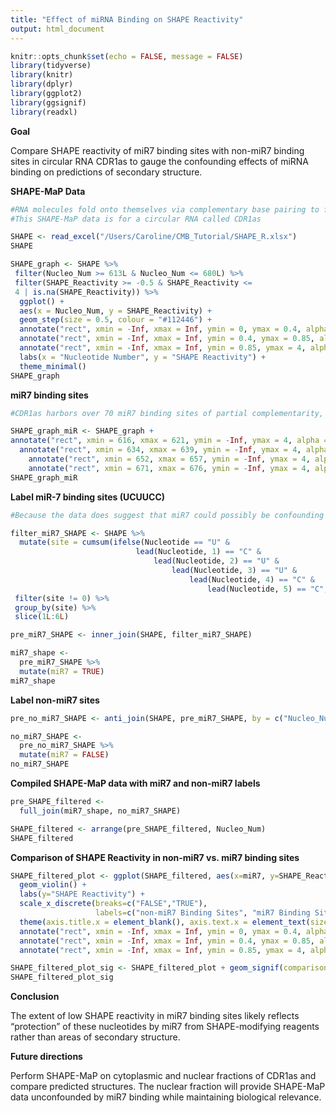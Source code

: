```yaml
---
title: "Effect of miRNA Binding on SHAPE Reactivity"
output: html_document
---
```


```r
knitr::opts_chunk$set(echo = FALSE, message = FALSE)
library(tidyverse)
library(knitr)
library(dplyr)
library(ggplot2)
library(ggsignif)
library(readxl)
```


**Goal**

Compare SHAPE reactivity of miR7 binding sites with non-miR7 binding sites in circular RNA CDR1as to gauge the confounding effects of miRNA binding on predictions of secondary structure.

**SHAPE-MaP Data**

```r
#RNA molecules fold onto themselves via complementary base pairing to form unique secondary structures. SHAPE-MaP is a method that uses chemical-modifying reagents and bioinformatic pipelines to predict RNA secondary structures. In this data, nucleotides with high SHAPE reactivity are "exposed" and likely to be in an unstructured region. Nucleotides with low SHAPE reactivity are likely to be embedded in structured regions.
#This SHAPE-MaP data is for a circular RNA called CDR1as

SHAPE <- read_excel("/Users/Caroline/CMB_Tutorial/SHAPE_R.xlsx")
SHAPE

SHAPE_graph <- SHAPE %>%
 filter(Nucleo_Num >= 613L & Nucleo_Num <= 680L) %>%
 filter(SHAPE_Reactivity >= -0.5 & SHAPE_Reactivity <= 
 4 | is.na(SHAPE_Reactivity)) %>%
  ggplot() +
  aes(x = Nucleo_Num, y = SHAPE_Reactivity) +
  geom_step(size = 0.5, colour = "#112446") +
  annotate("rect", xmin = -Inf, xmax = Inf, ymin = 0, ymax = 0.4, alpha = 0.2, fill = "black") +
  annotate("rect", xmin = -Inf, xmax = Inf, ymin = 0.4, ymax = 0.85, alpha = 0.2, fill = "orange") +
  annotate("rect", xmin = -Inf, xmax = Inf, ymin = 0.85, ymax = 4, alpha = 0.2, fill = "red") +
  labs(x = "Nucleotide Number", y = "SHAPE Reactivity") +
  theme_minimal()
SHAPE_graph
```

**miR7 binding sites**

```r
#CDR1as harbors over 70 miR7 binding sites of partial complementarity, allowing it to sponge miR7 without getting degraded. This presents a possible problem for SHAPE-MaP because the miR7 could protect the nucleotides from SHAPE modification, and the bioinformatic pipeline does not account for intermolecular interactions. Therefore, the pipeline could incorrectly label these regions as structured regions.

SHAPE_graph_miR <- SHAPE_graph +
annotate("rect", xmin = 616, xmax = 621, ymin = -Inf, ymax = 4, alpha = 0.2, fill = "green") +
  annotate("rect", xmin = 634, xmax = 639, ymin = -Inf, ymax = 4, alpha = 0.2, fill = "green") +
    annotate("rect", xmin = 652, xmax = 657, ymin = -Inf, ymax = 4, alpha = 0.2, fill = "green") +
    annotate("rect", xmin = 671, xmax = 676, ymin = -Inf, ymax = 4, alpha = 0.2, fill = "green") 
SHAPE_graph_miR
```


**Label miR-7 binding sites (UCUUCC)**

```r
#Because the data does suggest that miR7 could possibly be confounding predictions of secondary structure, I want to take a closer look and compare the SHAPE reactivity of non-miR7 sites with miR7 sites

filter_miR7_SHAPE <- SHAPE %>% 
  mutate(site = cumsum(ifelse(Nucleotide == "U" & 
                            lead(Nucleotide, 1) == "C" & 
                                lead(Nucleotide, 2) == "U" &
                                    lead(Nucleotide, 3) == "U" &
                                        lead(Nucleotide, 4) == "C" &
                                            lead(Nucleotide, 5) == "C", 1, 0))) %>% 
 filter(site != 0) %>% 
 group_by(site) %>% 
 slice(1L:6L)

pre_miR7_SHAPE <- inner_join(SHAPE, filter_miR7_SHAPE)

miR7_shape <- 
  pre_miR7_SHAPE %>% 
  mutate(miR7 = TRUE)
miR7_shape
```


**Label non-miR7 sites**

```r
pre_no_miR7_SHAPE <- anti_join(SHAPE, pre_miR7_SHAPE, by = c("Nucleo_Num"))

no_miR7_SHAPE <-
  pre_no_miR7_SHAPE %>% 
  mutate(miR7 = FALSE)
no_miR7_SHAPE

```

**Compiled SHAPE-MaP data with miR7 and non-miR7 labels**

```r
pre_SHAPE_filtered <-
  full_join(miR7_shape, no_miR7_SHAPE)

SHAPE_filtered <- arrange(pre_SHAPE_filtered, Nucleo_Num)
SHAPE_filtered

```


**Comparison of SHAPE Reactivity in non-miR7 vs. miR7 binding sites**

```r
SHAPE_filtered_plot <- ggplot(SHAPE_filtered, aes(x=miR7, y=SHAPE_Reactivity)) +
  geom_violin() +
  labs(y="SHAPE Reactivity") +
  scale_x_discrete(breaks=c("FALSE","TRUE"), 
                   labels=c("non-miR7 Binding Sites", "miR7 Binding Sites")) +
  theme(axis.title.x = element_blank(), axis.text.x = element_text(size=11, color = "black")) +
  annotate("rect", xmin = -Inf, xmax = Inf, ymin = 0, ymax = 0.4, alpha = 0.3, fill = "black") +
  annotate("rect", xmin = -Inf, xmax = Inf, ymin = 0.4, ymax = 0.85, alpha = 0.3, fill = "orange") +
  annotate("rect", xmin = -Inf, xmax = Inf, ymin = 0.85, ymax = 4, alpha = 0.3, fill = "red")

SHAPE_filtered_plot_sig <- SHAPE_filtered_plot + geom_signif(comparisons = list(c("FALSE", "TRUE")), test = "t.test", map_signif_level = TRUE) 
SHAPE_filtered_plot_sig

```

**Conclusion**

The extent of low SHAPE reactivity in miR7 binding sites likely reflects "protection" of these nucleotides by miR7 from SHAPE-modifying reagents rather than areas of secondary structure.

**Future directions**

Perform SHAPE-MaP on cytoplasmic and nuclear fractions of CDR1as and compare predicted structures. The nuclear fraction will provide SHAPE-MaP data unconfounded by miR7 binding while maintaining biological relevance.

